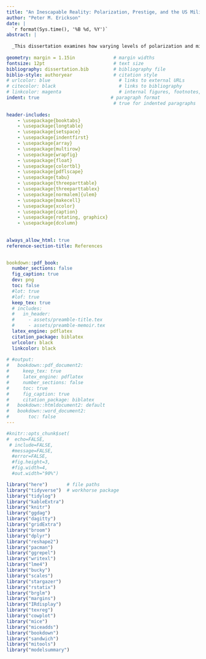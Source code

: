 ```yaml
---
title: "An Inescapable Reality: Polarization, Prestige, and the US Military in Politics"
author: "Peter M. Erickson"
date: |
  `r format(Sys.time(), '%B %d, %Y')`
abstract: |
  
  _This dissertation examines how varying levels of polarization and military prestige impact the US military's political involvement. It first argues that the political behavior of military and civilian actors with respect to the military should be viewed through the lens of three central principles of civil-military relations: civilian control of the military, non-partisanship of the military institution, and the non-interference of the military into certain realms of the state. The dissertation then argues that the level of polarization and military prestige impact the willingness of military and civilian actors to adhere to these principles. Using a mixed methods approach involving both quantitative and historical analysis, this dissertation provides evidence that patterns of political activity involving the military change over time. Ultimately, this dissertation contributes to the scholarly understanding of how domestic factors shape the political activities involving the military in mature democracies._ 
  
geometry: margin = 1.15in              # margin widths
fontsize: 12pt                         # text size
bibliography: dissertation.bib         # bibliography file
biblio-style: authoryear               # citation style
# urlcolor: blue                         # links to external URLs
# citecolor: black                       # links to bibliography
# linkcolor: magenta                     # internal figures, footnotes, etc.
indent: true                          # paragraph format
                                       # true for indented paragraphs
                                       
header-includes:
    - \usepackage{booktabs}
    - \usepackage{longtable}
    - \usepackage{setspace}
    - \usepackage{indentfirst}
    - \usepackage{array}
    - \usepackage{multirow}
    - \usepackage{wrapfig}
    - \usepackage{float}
    - \usepackage{colortbl}
    - \usepackage{pdflscape}
    - \usepackage{tabu}
    - \usepackage{threeparttable}
    - \usepackage{threeparttablex}
    - \usepackage[normalem]{ulem}
    - \usepackage{makecell}
    - \usepackage{xcolor}
    - \usepackage{caption}
    - \usepackage{rotating, graphicx}
    - \usepackage{dcolumn}
    
    
always_allow_html: true
reference-section-title: References
   

bookdown::pdf_book:
  number_sections: false
  fig_caption: true
  dev: png
  toc: false
  #lot: true
  #lof: true
  keep_tex: true
  # includes: 
  #   in_header: 
  #     - assets/preamble-title.tex
  #     - assets/preamble-memoir.tex
  latex_engine: pdflatex
  citation_package: biblatex
  urlcolor: black
  linkcolor: black
            
# #output: 
#   bookdown::pdf_document2:
#     keep_tex: true
#     latex_engine: pdflatex
#     number_sections: false
#     toc: true
#     fig_caption: true
#     citation_package: biblatex
#   bookdown::htmldocument2: default
#   bookdown::word_document2:
#       toc: false
---
```


\doublespacing 

```r
#knitr::opts_chunk$set(
#  echo=FALSE,
 # include=FALSE,
  #message=FALSE,
  #error=FALSE,
  #fig.height=3,
  #fig.width=4,
  #out.width="90%")

```

```r
library("here")       # file paths
library("tidyverse")  # workhorse package
library("tidylog")
library("kableExtra")
library("knitr")
library("ggdag")
library("dagitty")
library("gridExtra")
library("broom")
library("dplyr")
library("reshape2")
library("pacman")
library("ggrepel")
library("writexl")
library("lme4")
library("bucky")
library("scales")
library("stargazer")
library("rstatix")
library("brglm")
library("margins")
library("IRdisplay")
library("texreg")
library("cowplot")
library("mice")
library("miceadds")
library("bookdown")
library("sandwich")
library("mitools")
library("modelsummary")
```


